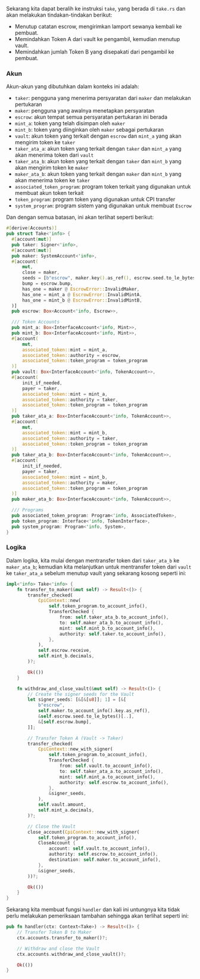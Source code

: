 
<ArticleSection name="Take" id="take" level="h2" />

Sekarang kita dapat beralih ke instruksi `take`, yang berada di `take.rs` dan akan melakukan tindakan-tindakan berikut:
- Menutup catatan escrow, mengirimkan lamport sewanya kembali ke pembuat.
- Memindahkan Token A dari vault ke pengambil, kemudian menutup vault.
- Memindahkan jumlah Token B yang disepakati dari pengambil ke pembuat.

### Akun 

Akun-akun yang dibutuhkan dalam konteks ini adalah:
- `taker`: pengguna yang menerima persyaratan dari `maker` dan melakukan pertukaran
- `maker`: pengguna yang awalnya menetapkan persyaratan
- `escrow`: akun tempat semua persyaratan pertukaran ini berada
- `mint_a`: token yang telah disimpan oleh `maker`
- `mint_b`: token yang diinginkan oleh `maker` sebagai pertukaran
- `vault`: akun token yang terkait dengan `escrow` dan `mint_a` yang akan mengirim token ke `taker`
- `taker_ata_a`: akun token yang terkait dengan `taker` dan `mint_a` yang akan menerima token dari `vault`
- `taker_ata_b`: akun token yang terkait dengan `taker` dan `mint_b` yang akan mengirim token ke `maker`
- `maker_ata_b`: akun token yang terkait dengan `maker` dan `mint_b` yang akan menerima token ke `taker`
- `associated_token_program`: program token terkait yang digunakan untuk membuat akun token terkait
- `token_program`: program token yang digunakan untuk CPI transfer
- `system_program`: program sistem yang digunakan untuk membuat `Escrow`

Dan dengan semua batasan, ini akan terlihat seperti berikut:

  ```rust
#[derive(Accounts)]
pub struct Take<'info> {
    #[account(mut)]
    pub taker: Signer<'info>,
    #[account(mut)]
    pub maker: SystemAccount<'info>,
    #[account(
        mut,
        close = maker,
        seeds = [b"escrow", maker.key().as_ref(), escrow.seed.to_le_bytes().as_ref()],
        bump = escrow.bump,
        has_one = maker @ EscrowError::InvalidMaker,
        has_one = mint_a @ EscrowError::InvalidMintA,
        has_one = mint_b @ EscrowError::InvalidMintB,
    )]
    pub escrow: Box<Account<'info, Escrow>>,

    /// Token Accounts
    pub mint_a: Box<InterfaceAccount<'info, Mint>>,
    pub mint_b: Box<InterfaceAccount<'info, Mint>>,
    #[account(
        mut,
        associated_token::mint = mint_a,
        associated_token::authority = escrow,
        associated_token::token_program = token_program
    )]
    pub vault: Box<InterfaceAccount<'info, TokenAccount>>,
    #[account(
        init_if_needed,
        payer = taker,
        associated_token::mint = mint_a,
        associated_token::authority = taker,
        associated_token::token_program = token_program
    )]
    pub taker_ata_a: Box<InterfaceAccount<'info, TokenAccount>>,
    #[account(
        mut,
        associated_token::mint = mint_b,
        associated_token::authority = taker,
        associated_token::token_program = token_program
    )]
    pub taker_ata_b: Box<InterfaceAccount<'info, TokenAccount>>,
    #[account(
        init_if_needed,
        payer = taker,
        associated_token::mint = mint_b,
        associated_token::authority = maker,
        associated_token::token_program = token_program
    )]
    pub maker_ata_b: Box<InterfaceAccount<'info, TokenAccount>>,

    /// Programs
    pub associated_token_program: Program<'info, AssociatedToken>,
    pub token_program: Interface<'info, TokenInterface>,
    pub system_program: Program<'info, System>,
}
  ```

### Logika 

Dalam logika, kita mulai dengan mentransfer token dari `taker_ata_b` ke `maker_ata_b`; kemudian kita melanjutkan untuk mentransfer token dari `vault` ke `taker_ata_a` sebelum menutup vault yang sekarang kosong seperti ini:

```rust
impl<'info> Take<'info> {
    fn transfer_to_maker(&mut self) -> Result<()> {
        transfer_checked(
            CpiContext::new(
                self.token_program.to_account_info(),
                TransferChecked {
                    from: self.taker_ata_b.to_account_info(),
                    to: self.maker_ata_b.to_account_info(),
                    mint: self.mint_b.to_account_info(),
                    authority: self.taker.to_account_info(),
                },
            ),
            self.escrow.receive,
            self.mint_b.decimals,
        )?;

        Ok(())
    }

    fn withdraw_and_close_vault(&mut self) -> Result<()> {
        // Create the signer seeds for the Vault
        let signer_seeds: [&[&[u8]]; 1] = [&[
            b"escrow",
            self.maker.to_account_info().key.as_ref(),
            &self.escrow.seed.to_le_bytes()[..],
            &[self.escrow.bump],
        ]];

        // Transfer Token A (Vault -> Taker)
        transfer_checked(
            CpiContext::new_with_signer(
                self.token_program.to_account_info(),
                TransferChecked {
                    from: self.vault.to_account_info(),
                    to: self.taker_ata_a.to_account_info(),
                    mint: self.mint_a.to_account_info(),
                    authority: self.escrow.to_account_info(),
                },
                &signer_seeds,
            ),
            self.vault.amount,
            self.mint_a.decimals,
        )?;

        // Close the Vault
        close_account(CpiContext::new_with_signer(
            self.token_program.to_account_info(),
            CloseAccount {
                account: self.vault.to_account_info(),
                authority: self.escrow.to_account_info(),
                destination: self.maker.to_account_info(),
            },
            &signer_seeds,
        ))?;

        Ok(())
    }
}
```

Sekarang kita membuat fungsi `handler` dan kali ini untungnya kita tidak perlu melakukan pemeriksaan tambahan sehingga akan terlihat seperti ini:

```rust
pub fn handler(ctx: Context<Take>) -> Result<()> {
    // Transfer Token B to Maker
    ctx.accounts.transfer_to_maker()?;

    // Withdraw and close the Vault
    ctx.accounts.withdraw_and_close_vault()?;

    Ok(())
}
```
